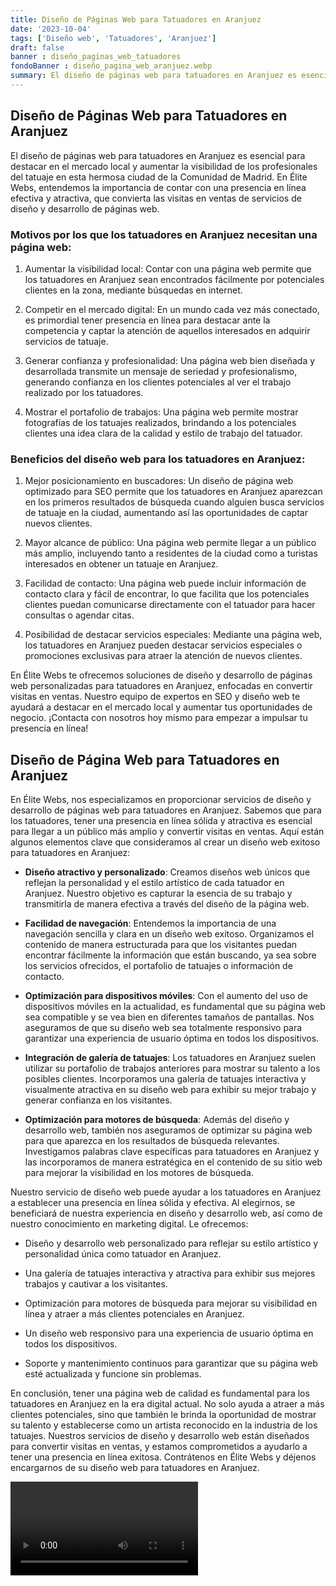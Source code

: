 ```yaml
---
title: Diseño de Páginas Web para Tatuadores en Aranjuez
date: '2023-10-04'
tags: ['Diseño web', 'Tatuadores', 'Aranjuez']
draft: false
banner : diseño_paginas_web_tatuadores
fondoBanner : diseño_pagina_web_aranjuez.webp
summary: El diseño de páginas web para tatuadores en Aranjuez es esencial para destacar en el mercado local y aumentar la visibilidad de los profesionales del tatuaje en esta hermosa ciudad de la Comunidad de Madrid. En Élite Webs, entendemos la importancia de contar con una presencia en línea efectiva y atractiva, que convierta las visitas en ventas de servicios de diseño y desarrollo de páginas web.
---
```


## Diseño de Páginas Web para Tatuadores en Aranjuez

El diseño de páginas web para tatuadores en Aranjuez es esencial para destacar en el mercado local y aumentar la visibilidad de los profesionales del tatuaje en esta hermosa ciudad de la Comunidad de Madrid. En Élite Webs, entendemos la importancia de contar con una presencia en línea efectiva y atractiva, que convierta las visitas en ventas de servicios de diseño y desarrollo de páginas web.

### Motivos por los que los tatuadores en Aranjuez necesitan una página web:

1. Aumentar la visibilidad local: Contar con una página web permite que los tatuadores en Aranjuez sean encontrados fácilmente por potenciales clientes en la zona, mediante búsquedas en internet.

2. Competir en el mercado digital: En un mundo cada vez más conectado, es primordial tener presencia en línea para destacar ante la competencia y captar la atención de aquellos interesados en adquirir servicios de tatuaje.

3. Generar confianza y profesionalidad: Una página web bien diseñada y desarrollada transmite un mensaje de seriedad y profesionalismo, generando confianza en los clientes potenciales al ver el trabajo realizado por los tatuadores.

4. Mostrar el portafolio de trabajos: Una página web permite mostrar fotografías de los tatuajes realizados, brindando a los potenciales clientes una idea clara de la calidad y estilo de trabajo del tatuador.

### Beneficios del diseño web para los tatuadores en Aranjuez:

1. Mejor posicionamiento en buscadores: Un diseño de página web optimizado para SEO permite que los tatuadores en Aranjuez aparezcan en los primeros resultados de búsqueda cuando alguien busca servicios de tatuaje en la ciudad, aumentando así las oportunidades de captar nuevos clientes.

2. Mayor alcance de público: Una página web permite llegar a un público más amplio, incluyendo tanto a residentes de la ciudad como a turistas interesados en obtener un tatuaje en Aranjuez.

3. Facilidad de contacto: Una página web puede incluir información de contacto clara y fácil de encontrar, lo que facilita que los potenciales clientes puedan comunicarse directamente con el tatuador para hacer consultas o agendar citas.

4. Posibilidad de destacar servicios especiales: Mediante una página web, los tatuadores en Aranjuez pueden destacar servicios especiales o promociones exclusivas para atraer la atención de nuevos clientes.

En Élite Webs te ofrecemos soluciones de diseño y desarrollo de páginas web personalizadas para tatuadores en Aranjuez, enfocadas en convertir visitas en ventas. Nuestro equipo de expertos en SEO y diseño web te ayudará a destacar en el mercado local y aumentar tus oportunidades de negocio. ¡Contacta con nosotros hoy mismo para empezar a impulsar tu presencia en línea!

<GifSeo />

<Cta />

## Diseño de Página Web para Tatuadores en Aranjuez

En Élite Webs, nos especializamos en proporcionar servicios de diseño y desarrollo de páginas web para tatuadores en Aranjuez. Sabemos que para los tatuadores, tener una presencia en línea sólida y atractiva es esencial para llegar a un público más amplio y convertir visitas en ventas. Aquí están algunos elementos clave que consideramos al crear un diseño web exitoso para tatuadores en Aranjuez:

- **Diseño atractivo y personalizado**: Creamos diseños web únicos que reflejan la personalidad y el estilo artístico de cada tatuador en Aranjuez. Nuestro objetivo es capturar la esencia de su trabajo y transmitirla de manera efectiva a través del diseño de la página web.

- **Facilidad de navegación**: Entendemos la importancia de una navegación sencilla y clara en un diseño web exitoso. Organizamos el contenido de manera estructurada para que los visitantes puedan encontrar fácilmente la información que están buscando, ya sea sobre los servicios ofrecidos, el portafolio de tatuajes o información de contacto.

- **Optimización para dispositivos móviles**: Con el aumento del uso de dispositivos móviles en la actualidad, es fundamental que su página web sea compatible y se vea bien en diferentes tamaños de pantallas. Nos aseguramos de que su diseño web sea totalmente responsivo para garantizar una experiencia de usuario óptima en todos los dispositivos.

- **Integración de galería de tatuajes**: Los tatuadores en Aranjuez suelen utilizar su portafolio de trabajos anteriores para mostrar su talento a los posibles clientes. Incorporamos una galería de tatuajes interactiva y visualmente atractiva en su diseño web para exhibir su mejor trabajo y generar confianza en los visitantes.

- **Optimización para motores de búsqueda**: Además del diseño y desarrollo web, también nos aseguramos de optimizar su página web para que aparezca en los resultados de búsqueda relevantes. Investigamos palabras clave específicas para tatuadores en Aranjuez y las incorporamos de manera estratégica en el contenido de su sitio web para mejorar la visibilidad en los motores de búsqueda.

Nuestro servicio de diseño web puede ayudar a los tatuadores en Aranjuez a establecer una presencia en línea sólida y efectiva. Al elegirnos, se beneficiará de nuestra experiencia en diseño y desarrollo web, así como de nuestro conocimiento en marketing digital. Le ofrecemos:

- Diseño y desarrollo web personalizado para reflejar su estilo artístico y personalidad única como tatuador en Aranjuez.

- Una galería de tatuajes interactiva y atractiva para exhibir sus mejores trabajos y cautivar a los visitantes.

- Optimización para motores de búsqueda para mejorar su visibilidad en línea y atraer a más clientes potenciales en Aranjuez.

- Un diseño web responsivo para una experiencia de usuario óptima en todos los dispositivos.

- Soporte y mantenimiento continuos para garantizar que su página web esté actualizada y funcione sin problemas.

En conclusión, tener una página web de calidad es fundamental para los tatuadores en Aranjuez en la era digital actual. No solo ayuda a atraer a más clientes potenciales, sino que también le brinda la oportunidad de mostrar su talento y establecerse como un artista reconocido en la industria de los tatuajes. Nuestros servicios de diseño y desarrollo web están diseñados para convertir visitas en ventas, y estamos comprometidos a ayudarlo a tener una presencia en línea exitosa. Contrátenos en Élite Webs y déjenos encargarnos de su diseño web para tatuadores en Aranjuez.

<Video />

<CtaBot job='Tatuadores' city='Aranjuez'/>

<Gmaps query='Aranjuez+españa+maps' />